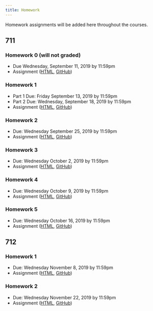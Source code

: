 ```yaml
---
title: Homework
---
```


Homework assignments will be added here throughout the courses. 

## 711 

### Homework 0 (will not graded)

  * Due Wednesday, September 11, 2019 by 11:59pm
  * Assignment ([HTML](https://jhu-advdatasci.github.io/2019/homeworks/711-hw0-assignment.html), [GitHub](https://github.com/jhu-advdatasci/2019/blob/master/homeworks/711-hw0-assignment.Rmd))

### Homework 1

  * Part 1 Due: Friday September 13, 2019 by 11:59pm
  * Part 2 Due: Wednesday, September 18, 2019 by 11:59pm
  * Assignment ([HTML](https://jhu-advdatasci.github.io/2019/homeworks/711-hw1-assignment.html), [GitHub](https://github.com/jhu-advdatasci/2019/blob/master/homeworks/711-hw1-assignment.Rmd))

### Homework 2

  * Due: Wednesday September 25, 2019 by 11:59pm
  * Assignment ([HTML](https://jhu-advdatasci.github.io/2019/homeworks/711-hw2-assignment.html), [GitHub](https://github.com/jhu-advdatasci/2019/blob/master/homeworks/711-hw2-assignment.Rmd))


### Homework 3

  * Due: Wednesday October 2, 2019 by 11:59pm
  * Assignment ([HTML](https://jhu-advdatasci.github.io/2019/homeworks/711-hw3-assignment.html), [GitHub](https://github.com/jhu-advdatasci/2019/blob/master/homeworks/711-hw3-assignment.Rmd))

### Homework 4

  * Due: Wednesday October 9, 2019 by 11:59pm
  * Assignment ([HTML](https://jhu-advdatasci.github.io/2019/homeworks/711-hw4-assignment.html), [GitHub](https://github.com/jhu-advdatasci/2019/blob/master/homeworks/711-hw4-assignment.Rmd))

### Homework 5

  * Due: Wednesday October 16, 2019 by 11:59pm
  * Assignment ([HTML](https://jhu-advdatasci.github.io/2019/homeworks/711-hw5-assignment.html), [GitHub](https://github.com/jhu-advdatasci/2019/blob/master/homeworks/711-hw5-assignment.Rmd))


## 712

### Homework 1

  * Due: Wednesday November 8, 2019 by 11:59pm
  * Assignment ([HTML](https://jhu-advdatasci.github.io/2019/homeworks/712-hw1-assignment.html), [GitHub](https://github.com/jhu-advdatasci/2019/blob/master/homeworks/712-hw1-assignment.Rmd))

### Homework 2

  * Due: Wednesday November 22, 2019 by 11:59pm
  * Assignment ([HTML](https://jhu-advdatasci.github.io/2019/homeworks/712-hw2-assignment.html), [GitHub](https://github.com/jhu-advdatasci/2019/blob/master/homeworks/712-hw2-assignment.Rmd))

